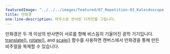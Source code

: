---
featuredImage: "../../../images/featured/07_Repetition-03_Kaleidoscope-thumbnail.png"
title: 만화경
one-line-description: 마우스로 반사된 디자인을 그립니다.
---

만화경은 두 개 이상의 반사면이 서로를 향해 비스듬히 기울어진 광학 기기입니다.
<a href="https://p5js.org/reference/#/p5/translate" target="_blank">translate()</a>,
<a href="https://p5js.org/reference/#/p5/rotate" target="_blank">rotate()</a>,
and <a href="https://p5js.org/reference/#/p5/scale" target="_blank">scale()</a> 함수를 사용하면 캔버스에서 만화경을 통해 만든 비주얼을 복제할 수 있습니다.
